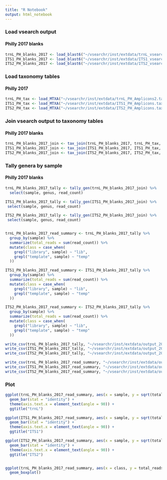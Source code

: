 ```yaml
---
title: "R Notebook"
output: html_notebook
---
```


### Load vsearch output
#### Philly 2017 blanks
```r
trnL_PH_blanks_2017 <- load_blast6("~/vsearchr/inst/extdata/trnL_vsearch_philly_2017.output/blanks/")
ITS1_PH_blanks_2017 <- load_blast6("~/vsearchr/inst/extdata/ITS1_vsearch_philly_2017.output/blanks/")
ITS2_PH_blanks_2017 <- load_blast6("~/vsearchr/inst/extdata/ITS2_vsearch_philly_2017.output/blanks/")
```

### Load taxonomy tables
#### Philly 2017
```r
trnL_PH_tax <- load_MTXA("~/vsearchr/inst/extdata/trnL_PH_Amplicons2.tax")
ITS1_PH_tax <- load_MTXA("~/vsearchr/inst/extdata/ITS1_PH_Amplicons.tax")
ITS2_PH_tax <- load_MTXA("~/vsearchr/inst/extdata/ITS2_PH_Amplicons.tax")
```

### Join vsearch output to taxonomy tables
#### Philly 2017 blanks
```r
trnL_PH_blanks_2017_join <- tax_join(trnL_PH_blanks_2017, trnL_PH_tax, min_id = 97.0, min_len = 150)
ITS1_PH_blanks_2017_join <- tax_join(ITS1_PH_blanks_2017, ITS1_PH_tax, min_id = 95.0, min_len = 300)
ITS2_PH_blanks_2017_join <- tax_join(ITS2_PH_blanks_2017, ITS2_PH_tax, min_id = 95.0, min_len = 300)
```

### Tally genera by sample
#### Philly 2017 blanks
```r
trnL_PH_blanks_2017_tally <- tally_gen(trnL_PH_blanks_2017_join) %>%
  select(sample, genus, read_count) 

ITS1_PH_blanks_2017_tally <- tally_gen(ITS1_PH_blanks_2017_join) %>%
 select(sample, genus, read_count) 

ITS2_PH_blanks_2017_tally <- tally_gen(ITS2_PH_blanks_2017_join) %>%
 select(sample, genus, read_count) 


trnL_PH_blanks_2017_read_summary <- trnL_PH_blanks_2017_tally %>%
  group_by(sample) %>%
  summarize(total_reads = sum(read_count)) %>%
  mutate(class = case_when(
    grepl("library", sample) ~ "lib",
    grepl("template", sample) ~ "temp"
  ))

ITS1_PH_blanks_2017_read_summary <- ITS1_PH_blanks_2017_tally %>%
  group_by(sample) %>%
  summarize(total_reads = sum(read_count)) %>%
  mutate(class = case_when(
    grepl("library", sample) ~ "lib",
    grepl("template", sample) ~ "temp"
  ))

ITS2_PH_blanks_2017_read_summary <- ITS2_PH_blanks_2017_tally %>%
  group_by(sample) %>%
  summarize(total_reads = sum(read_count)) %>%
  mutate(class = case_when(
    grepl("library", sample) ~ "lib",
    grepl("template", sample) ~ "temp"
  ))

write_csv(trnL_PH_blanks_2017_tally, "~/vsearchr/inst/extdata/output_2017/trnL_control_tally_2017.csv")
write_csv(ITS1_PH_blanks_2017_tally, "~/vsearchr/inst/extdata/output_2017/ITS1_control_tally_2017.csv")
write_csv(ITS2_PH_blanks_2017_tally, "~/vsearchr/inst/extdata/output_2017/ITS2_control_tally_2017.csv")

write_csv(trnL_PH_blanks_2017_read_summary, "~/vsearchr/inst/extdata/output_2017/trnL_control_read_summary_2017.csv")
write_csv(ITS1_PH_blanks_2017_read_summary, "~/vsearchr/inst/extdata/output_2017/ITS1_control_read_summary_2017.csv")
write_csv(ITS2_PH_blanks_2017_read_summary, "~/vsearchr/inst/extdata/output_2017/ITS2_control_read_summary_2017.csv")
```

### Plot
```r
ggplot(trnL_PH_blanks_2017_read_summary, aes(x = sample, y = sqrt(total_reads))) +
  geom_bar(stat = "identity") +
  theme(axis.text.x = element_text(angle = 90)) +
  ggtitle("trnL")

ggplot(ITS1_PH_blanks_2017_read_summary, aes(x = sample, y = sqrt(total_reads))) +
  geom_bar(stat = "identity") +
  theme(axis.text.x = element_text(angle = 90)) +
  ggtitle("ITS1")

ggplot(ITS2_PH_blanks_2017_read_summary, aes(x = sample, y = sqrt(total_reads))) +
  geom_bar(stat = "identity") +
  theme(axis.text.x = element_text(angle = 90)) +
  ggtitle("ITS2")


ggplot(trnL_PH_blanks_2017_read_summary, aes(x = class, y = total_reads)) +
  geom_boxplot()

```
